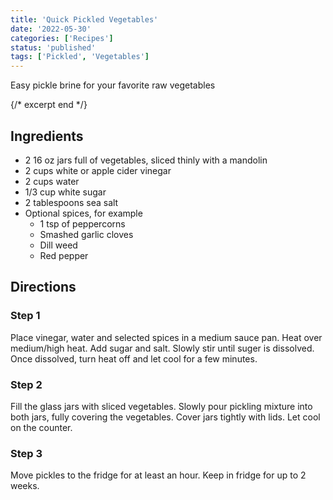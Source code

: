```yaml
---
title: 'Quick Pickled Vegetables'
date: '2022-05-30'
categories: ['Recipes']
status: 'published'
tags: ['Pickled', 'Vegetables']
---
```


Easy pickle brine for your favorite raw vegetables

{/* excerpt end */}

## Ingredients

- 2 16 oz jars full of vegetables, sliced thinly with a mandolin
- 2 cups white or apple cider vinegar
- 2 cups water
- 1/3 cup white sugar
- 2 tablespoons sea salt
- Optional spices, for example
  - 1 tsp of peppercorns
  - Smashed garlic cloves
  - Dill weed
  - Red pepper

## Directions

### Step 1

Place vinegar, water and selected spices in a medium sauce pan. Heat over medium/high heat. Add sugar and salt. Slowly stir until suger is dissolved. Once dissolved, turn heat off and let cool for a few minutes.

### Step 2

Fill the glass jars with sliced vegetables. Slowly pour pickling mixture into both jars, fully covering the vegetables. Cover jars tightly with lids. Let cool on the counter.

### Step 3

Move pickles to the fridge for at least an hour. Keep in fridge for up to 2 weeks.
